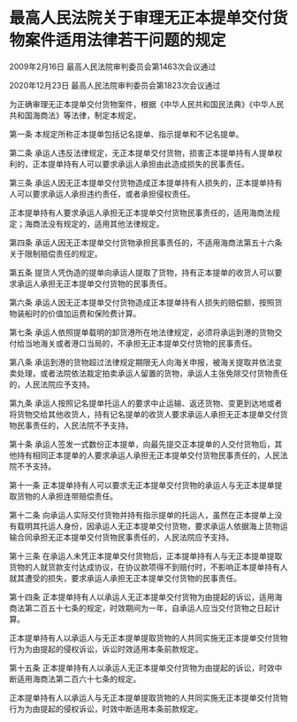 # 最高人民法院关于审理无正本提单交付货物案件适用法律若干问题的规定

2009年2月16日 最高人民法院审判委员会第1463次会议通过

2020年12月23日 最高人民法院审判委员会第1823次会议通过

  

为正确审理无正本提单交付货物案件，根据《中华人民共和国民法典》《中华人民共和国海商法》等法律，制定本规定。

第一条 本规定所称正本提单包括记名提单、指示提单和不记名提单。

第二条 承运人违反法律规定，无正本提单交付货物，损害正本提单持有人提单权利的，正本提单持有人可以要求承运人承担由此造成损失的民事责任。

第三条 承运人因无正本提单交付货物造成正本提单持有人损失的，正本提单持有人可以要求承运人承担违约责任，或者承担侵权责任。

正本提单持有人要求承运人承担无正本提单交付货物民事责任的，适用海商法规定；海商法没有规定的，适用其他法律规定。

第四条 承运人因无正本提单交付货物承担民事责任的，不适用海商法第五十六条关于限制赔偿责任的规定。

第五条 提货人凭伪造的提单向承运人提取了货物，持有正本提单的收货人可以要求承运人承担无正本提单交付货物的民事责任。

第六条 承运人因无正本提单交付货物造成正本提单持有人损失的赔偿额，按照货物装船时的价值加运费和保险费计算。

第七条 承运人依照提单载明的卸货港所在地法律规定，必须将承运到港的货物交付给当地海关或者港口当局的，不承担无正本提单交付货物的民事责任。

第八条 承运到港的货物超过法律规定期限无人向海关申报，被海关提取并依法变卖处理，或者法院依法裁定拍卖承运人留置的货物，承运人主张免除交付货物责任的，人民法院应予支持。

第九条 承运人按照记名提单托运人的要求中止运输、返还货物、变更到达地或者将货物交给其他收货人，持有记名提单的收货人要求承运人承担无正本提单交付货物民事责任的，人民法院不予支持。

第十条 承运人签发一式数份正本提单，向最先提交正本提单的人交付货物后，其他持有相同正本提单的人要求承运人承担无正本提单交付货物民事责任的，人民法院不予支持。

第十一条 正本提单持有人可以要求无正本提单交付货物的承运人与无正本提单提取货物的人承担连带赔偿责任。

第十二条 向承运人实际交付货物并持有指示提单的托运人，虽然在正本提单上没有载明其托运人身份，因承运人无正本提单交付货物，要求承运人依据海上货物运输合同承担无正本提单交付货物民事责任的，人民法院应予支持。

第十三条 在承运人未凭正本提单交付货物后，正本提单持有人与无正本提单提取货物的人就货款支付达成协议，在协议款项得不到赔付时，不影响正本提单持有人就其遭受的损失，要求承运人承担无正本提单交付货物的民事责任。

第十四条 正本提单持有人以承运人无正本提单交付货物为由提起的诉讼，适用海商法第二百五十七条的规定，时效期间为一年，自承运人应当交付货物之日起计算。

正本提单持有人以承运人与无正本提单提取货物的人共同实施无正本提单交付货物行为为由提起的侵权诉讼，诉讼时效适用本条前款规定。

第十五条 正本提单持有人以承运人无正本提单交付货物为由提起的诉讼，时效中断适用海商法第二百六十七条的规定。

正本提单持有人以承运人与无正本提单提取货物的人共同实施无正本提单交付货物行为为由提起的侵权诉讼，时效中断适用本条前款规定。